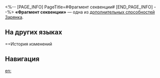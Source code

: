 <%-- [PAGE_INFO]
PageTitle=#Фрагмент секвенции#
[END_PAGE_INFO] --%>
{{Навык Инфобокс
|Название         = Фрагмент секвенции
|Изображение      = След Фрагмент секвенции.png
|Персонаж         = Зарянка
|Тип              = Доп. способность
|Возвышение       = 6
|Длительность     = 
|Описание         = Использование навыка дополнительно восстанавливает 5 ед. энергии.
|Свойство1        = 
|Масштабирование1 = 
}}
'''«Фрагмент секвенции»''' — одна из [[дополнительная способность|дополнительных способностей]] [[Зарянка]].

==На других языках==
{{На других языках
|en   = Sequential Passage
|zhs  = 模进乐段
|zht  = 模進樂段
|ja   = {{Rubi|反復|はんぷく}}するピリオド
|ko   = 시퀀스 악절
|es   = Pasaje secuencial
|fr   = Passage séquentiel
|ru   = Фрагмент секвенции
|th   = Sequential Passage
|vi   = Giai Điệu Chuyển Tiến
|de   = Modulierte Passage
|id   = Sequential Passage
|pt   = Passagem Sequencial
}}

==История изменений
{{История изменений|3.5}}

==Навигация==
{{Навык Навбокс|Зарянка}}

[[en:]]